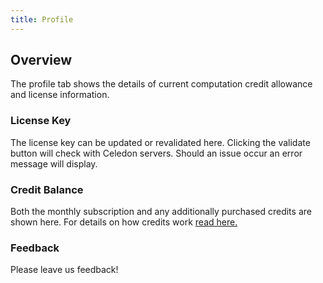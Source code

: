 ```yaml
---
title: Profile
---
```


## Overview
The profile tab shows the details of current computation credit allowance and license information. 

### License Key
The license key can be updated or revalidated here. Clicking the validate button will check with Celedon servers. Should an issue occur an error message will display.

### Credit Balance
Both the monthly subscription and any additionally purchased credits are shown here. For details on how credits work [read here.](/sections/overview/account.mdx)

### Feedback
Please leave us feedback!